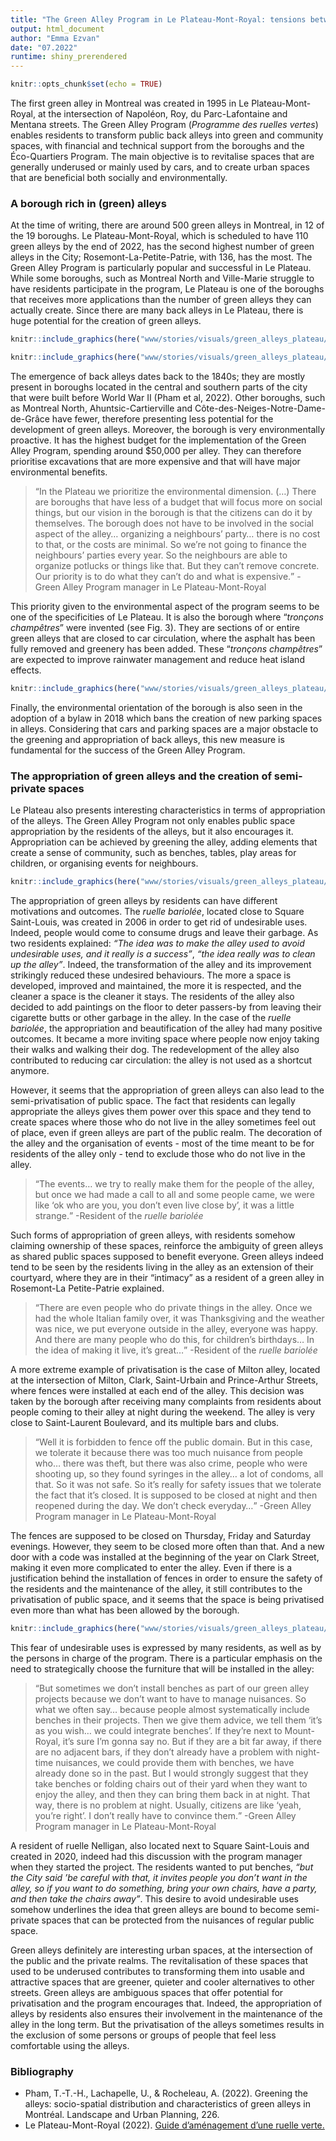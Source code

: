 ```yaml
---
title: "The Green Alley Program in Le Plateau-Mont-Royal: tensions between beautification and privatisation of public space"
output: html_document
author: "Emma Ezvan"
date: "07.2022"
runtime: shiny_prerendered 
---
```


```r
knitr::opts_chunk$set(echo = TRUE)
```


<p>The first green alley in Montreal was created in 1995 in Le Plateau-Mont-Royal, at the intersection of Napoléon, Roy, du Parc-Lafontaine and Mentana streets. The Green Alley Program (*Programme des ruelles vertes*) enables residents to transform public back alleys into green and community spaces, with financial and technical support from the boroughs and the Éco-Quartiers Program. The main objective is to revitalise spaces that are generally underused or mainly used by cars, and to create urban spaces that are beneficial both socially and environmentally.</p> 
### A borough rich in (green) alleys
<p>At the time of writing, there are around 500 green alleys in Montreal, in 12 of the 19 boroughs. Le Plateau-Mont-Royal, which is scheduled to have 110 green alleys by the end of 2022, has the second highest number of green alleys in the City; Rosemont-La-Petite-Patrie, with 136, has the most. The Green Alley Program is particularly popular and successful in Le Plateau. While some boroughs, such as Montreal North and Ville-Marie struggle to have residents participate in the program, Le Plateau is one of the boroughs that receives more applications than the number of green alleys they can actually create. Since there are many back alleys in Le Plateau, there is huge potential for the creation of green alleys.</p> 

```r

knitr::include_graphics(here("www/stories/visuals/green_alleys_plateau/Fig.1.png"))

```

```r

knitr::include_graphics(here("www/stories/visuals/green_alleys_plateau/Fig.2.png"))

```

<p>The emergence of back alleys dates back to the 1840s; they are mostly present in boroughs located in the central and southern parts of the city that were built before World War II (Pham et al, 2022). Other boroughs, such as Montreal North, Ahuntsic-Cartierville and Côte-des-Neiges-Notre-Dame-de-Grâce have fewer, therefore presenting less potential for the development of green alleys. Moreover, the borough is very environmentally proactive. It has the highest budget for the implementation of the Green Alley Program, spending around $50,000 per alley. They can therefore prioritise excavations that are more expensive and that will have major environmental benefits.</p> 
<blockquote><q>In the Plateau we prioritize the environmental dimension. (...) There are boroughs that have less of a budget that will focus more on social things, but our vision in the borough is that the citizens can do it by themselves. The borough does not have to be involved in the social aspect of the alley… organizing a neighbours’ party… there is no cost to that, or the costs are minimal. So we’re not going to finance the neighbours’ parties every year. So the neighbours are able to organize potlucks or things like that. But they can’t remove concrete. Our priority is to do what they can’t do and what is expensive.</q> -Green Alley Program manager in Le Plateau-Mont-Royal</blockquote>
<p>This priority given to the environmental aspect of the program seems to be one of the specificities of Le Plateau. It is also the borough where “*tronçons champêtres*” were invented (see Fig. 3). They are sections of or entire green alleys that are closed to car circulation, where the asphalt has been fully removed and  greenery has been added. These “*tronçons champêtres*” are expected to improve rainwater management and reduce heat island effects.</p> 

```r

knitr::include_graphics(here("www/stories/visuals/green_alleys_plateau/Fig.3.png"))

```

<p>Finally, the environmental orientation of the borough is also seen in the adoption of a bylaw  in 2018 which bans the creation of new parking spaces in alleys. Considering that cars and parking spaces are a major obstacle to the greening and appropriation of back alleys, this new measure is fundamental for the success of the Green Alley Program.</p> 
### The appropriation of green alleys and the creation of semi-private spaces
<p>Le Plateau also presents interesting characteristics in terms of appropriation of the alleys. The Green Alley Program not only enables public space appropriation by the residents of the alleys, but it also encourages it. Appropriation can be achieved by greening the alley, adding elements that create a sense of community, such as benches, tables, play areas for children, or organising events for neighbours.</p> 

```r

knitr::include_graphics(here("www/stories/visuals/green_alleys_plateau/Fig.4.png"))

```

<p>The appropriation of green alleys by residents can have different motivations and outcomes. The *ruelle bariolée*, located close to Square Saint-Louis, was created in 2006 in order to get rid of undesirable uses. Indeed, people would come to consume drugs and leave their garbage. As two residents explained: *“The idea was to make the alley used to avoid undesirable uses, and it really is a success”*, *“the idea really was to clean up the alley”*. Indeed, the transformation of the alley and its improvement strikingly reduced these undesired behaviours. The more a space is developed, improved and maintained, the more it is respected, and the cleaner a space is the cleaner it stays. The residents of the alley also decided to add paintings on the floor to deter passers-by from leaving their cigarette butts or other garbage in the alley. In the case of the *ruelle bariolée*, the appropriation and beautification of the alley had many positive outcomes. It became a more inviting space where people now enjoy taking their walks and walking their dog. The redevelopment of the alley also contributed to reducing car circulation: the alley is not used as a shortcut anymore.</p> 
<p>However, it seems that the appropriation of green alleys can also lead to the semi-privatisation of public space. The fact that residents can legally appropriate the alleys gives them power over this space and they tend to create spaces where those who do not live in the alley sometimes feel out of place, even if green alleys are part of the public realm. The decoration of the alley and the organisation of events - most of the time meant to be for residents of the alley only - tend to exclude those who do not live in the alley.</p> 
<blockquote><q>The events… we try to really make them for the people of the alley, but once we had made a call to all and some people came, we were like ‘ok who are you, you don’t even live close by’, it was a little strange.</q> -Resident of the *ruelle bariolée*</blockquote>
<p>Such forms of appropriation of green alleys, with residents somehow claiming ownership of these spaces, reinforce the ambiguity of green alleys as shared public spaces supposed to benefit everyone. Green alleys indeed tend to be seen by the residents living in the alley as an extension of their courtyard, where they are in their “intimacy” as a resident of a green alley in Rosemont-La Petite-Patrie explained.</p>  
<blockquote><q>There are even people who do private things in the alley. Once we had the whole Italian family over, it was Thanksgiving and the weather was nice, we put everyone outside in the alley, everyone was happy. And there are many people who do this, for children's birthdays… In the idea of making it live, it's great…</q> -Resident of the *ruelle bariolée*</blockquote>
<p>A more extreme example of privatisation is the case of Milton alley, located at the intersection of Milton, Clark, Saint-Urbain and Prince-Arthur Streets, where fences were installed at each end of the alley. This decision was taken by the borough after receiving many complaints from residents about people coming to their alley at night during the weekend. The alley is very close to Saint-Laurent Boulevard, and its multiple bars and clubs.</p> 
<blockquote><q>Well it is forbidden to fence off the public domain. But in this case, we tolerate it because there was too much nuisance from people who… there was theft, but there was also crime, people who were shooting up, so they found syringes in the alley… a lot of condoms, all that. So it was not safe. So it’s really for safety issues that we tolerate the fact that it’s closed. It is supposed to be closed at night and then reopened during the day. We don’t check everyday…</q> -Green Alley Program manager in Le Plateau-Mont-Royal</blockquote>
<p>The fences are supposed to be closed on Thursday, Friday and Saturday evenings. However, they seem to be closed more often than that. And a new door with a code was installed at the beginning of the year on Clark Street, making it even more complicated to enter the alley. Even if there is a justification behind the installation of fences in order to ensure the safety of the residents and the maintenance of the alley, it still contributes to the privatisation of public space, and it seems that the space is being privatised even more than what has been allowed by the borough.</p>

```r

knitr::include_graphics(here("www/stories/visuals/green_alleys_plateau/Fig.5.png"))

```

<p>This fear of undesirable uses is expressed by many residents, as well as by the persons in charge of the program. There is a particular emphasis on the need to strategically choose the furniture that will be installed in the alley:</p>
<blockquote><q>But sometimes we don’t install benches as part of our green alley projects because we don’t want to have to manage nuisances. So what we often say… because people almost systematically include benches in their projects. Then we give them advice, we tell them ‘it’s as you wish… we could integrate benches’. If they’re next to Mount-Royal, it’s sure I’m gonna say no. But if they are a bit far away, if there are no adjacent bars, if they don’t already have a problem with night-time nuisances, we could provide them with benches, we have already done so in the past. But I would strongly suggest that they take benches or folding chairs out of their yard when they want to enjoy the alley, and then they can bring them back in at night. That way, there is no problem at night. Usually, citizens are like ‘yeah, you’re right’. I don’t really have to convince them.</q> -Green Alley Program manager in Le Plateau-Mont-Royal</blockquote>
<p>A resident of ruelle Nelligan, also located next to Square Saint-Louis and created in 2020, indeed had this discussion with the program manager when they started the project. The residents wanted to put benches, *“but the City said ‘be careful with that, it invites people you don’t want in the alley, so if you want to do something, bring your own chairs, have a party, and then take the chairs away”*. This desire to avoid undesirable uses somehow underlines the idea that green alleys are bound to become semi-private spaces that can be protected from the nuisances of regular public space. 
<p>Green alleys definitely are interesting urban spaces, at the intersection of the public and the private realms. The revitalisation of these spaces that used to be underused contributes to transforming them into usable and attractive spaces that are greener, quieter and cooler alternatives to other streets. Green alleys are ambiguous spaces that offer potential for privatisation and the program encourages that. Indeed, the appropriation of alleys by residents also ensures their involvement in the maintenance of the alley in the long term. But the privatisation of the alleys sometimes results in the exclusion of some persons or groups of people that feel less comfortable using the alleys.</p> 
### **Bibliography** 
<ul>
<li>Pham, T.-T.-H., Lachapelle, U., & Rocheleau, A. (2022). Greening the alleys: socio-spatial distribution and characteristics of green alleys in Montréal. Landscape and Urban Planning, 226.</li> 
<li>Le Plateau-Mont-Royal (2022). [Guide d’aménagement d’une ruelle verte.](https://portail-m4s.s3.montreal.ca/pdf/pmr_guide_ruelles_vertes_2022_final.pdf)</li>  
